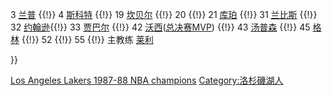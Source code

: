 {{Navbox
|name = 洛杉矶湖人1987–88赛季NBA总冠军
|titlestyle = background:#5c2f83; color:#ffffff; border:2px solid #fcb926;
|belowstyle = background:#fcb926; color:#5c2f83;
|title = [[洛杉磯湖人|<span style="color:#ffffff;">洛杉磯湖人</span>]] 1987–88赛季NBA总冠军
|list1 = <div>
1 {{tsl|en|Wes Matthews||Matthews}} {{!}}
3 [[杰夫·兰普|兰普]] {{!}}
4 [[拜伦·斯科特|斯科特]] {{!}}
19 [[托尼·坎贝尔|坎贝尔]] {{!}}
20 {{tsl|en|Milton Wagner||Wagner}} {{!}}
21 [[迈克尔·库珀|库珀]] {{!}}
31 [[科特·兰比斯|兰比斯]] {{!}}
32 [[魔术师约翰逊|约翰逊]]{{!}}
33 [[卡里姆·阿卜杜勒-贾巴尔|贾巴尔]] {{!}}
42 [[詹姆斯·沃西|沃西]]([[NBA总决赛最有价值球员|总决赛MVP]]) {{!}}
43 [[麥卡爾·湯普森|汤普森]] {{!}}
45 [[A·C·格林|格林]] {{!}}
52 {{tsl|en|Mike Smrek||Smrek}} {{!}}
55 {{tsl|en|Billy Thompson (basketball)||Thompson}} {{!}}
主教练 [[帕特·莱利|莱利]] 
</div>
}}<noinclude>
{{collapsible option}}
[[Category:NBA总冠军导航模板|Los Angeles Lakers 1987-88 NBA champions]]
[[Category:洛杉磯湖人]]
</noinclude>